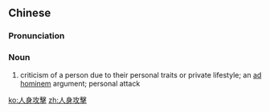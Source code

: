 {{also|人身攻撃}}
==Chinese==
{{zh-forms|s=人身攻击|type=22}}
{{wikipedia|lang=zh}}

===Pronunciation===
{{zh-pron
|m=rénshēn gōng击
|cat=n
}}

===Noun===
{{zh-noun}}

# criticism of a person due to their personal traits or private lifestyle; an [[ad hominem]] argument; personal attack

[[ko:人身攻擊]]
[[zh:人身攻擊]]